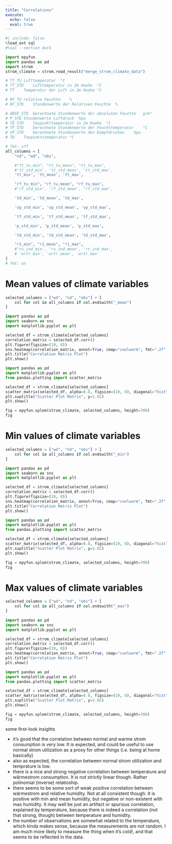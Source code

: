 ```yaml
---
title: "Correlations"
execute:
  echo: false
  eval: true
---
```


```python
#| include: false
%load_ext sql
#%sql --section duck

import epyfun
import pandas as pd
import strom
strom_climate = strom.read_result("merge_strom_climate_data")
```

```python
# TT_TU	Lufttemperatur	°C
# TT_STD	Lufttemperatur in 2m Hoehe	°C
# TT	Temperatur der Luft in 2m Hoehe	°C

# RF_TU	relative Feuchte	%
# RF_STD	Stundenwerte der Relativen Feuchte	%

# ABSF_STD	berechnete Stundenwerte der absoluten Feuchte	g/m³
# P_STD	Stundenwerte Luftdruck	hpa
# TD_STD	Taupunkttemperatur in 2m Hoehe	°C
# TF_STD	berechnete Stundenwerte der Feuchttemperatur	°C
# VP_STD	berechnete Stundenwerte des Dampfdruckes	hpa
# TD	Taupunktstemperatur	°C

# fmt: off
all_columns = [
    "nd", "wd", "obs", 

    #"tt_tu_min", "tt_tu_mean", "tt_tu_max",
    #'tt_std_min', 'tt_std_mean', 'tt_std_max',
    'tt_min', 'tt_mean', 'tt_max',

    "rf_tu_min", "rf_tu_mean", "rf_tu_max",
    #'rf_std_min', 'rf_std_mean', 'rf_std_max',

    'td_min', 'td_mean', 'td_max',

    'vp_std_min', 'vp_std_mean', 'vp_std_max',

    'tf_std_min', 'tf_std_mean', 'tf_std_max',

    'p_std_min', 'p_std_mean', 'p_std_max',

    'td_std_min', 'td_std_mean', 'td_std_max',

    "r1_min", "r1_mean", "r1_max",
    #'rs_ind_min', 'rs_ind_mean', 'rs_ind_max', 
    # 'wrtr_min', 'wrtr_mean', 'wrtr_max'
]
# fmt: on
```

# Mean values of climate variables

```python
selected_columns = ["wd", "nd", "obs"] + [
    col for col in all_columns if col.endswith("_mean")
]
```

```python
import pandas as pd
import seaborn as sns
import matplotlib.pyplot as plt

selected_df = strom_climate[selected_columns]
correlation_matrix = selected_df.corr()
plt.figure(figsize=(10, 8))
sns.heatmap(correlation_matrix, annot=True, cmap="coolwarm", fmt=".2f", linewidths=0.5)
plt.title("Correlation Matrix Plot")
plt.show()
```


```python
import pandas as pd
import matplotlib.pyplot as plt
from pandas.plotting import scatter_matrix

selected_df = strom_climate[selected_columns]
scatter_matrix(selected_df, alpha=0.8, figsize=(10, 8), diagonal="hist")
plt.suptitle("Scatter Plot Matrix", y=1.02)
plt.show()
```


```python
fig = epyfun.splom(strom_climate, selected_columns, height=700)
fig
```

# Min values of climate variables

```python
selected_columns = ["wd", "nd", "obs"] + [
    col for col in all_columns if col.endswith("_min")
]
```

```python
import pandas as pd
import seaborn as sns
import matplotlib.pyplot as plt

selected_df = strom_climate[selected_columns]
correlation_matrix = selected_df.corr()
plt.figure(figsize=(10, 8))
sns.heatmap(correlation_matrix, annot=True, cmap="coolwarm", fmt=".2f", linewidths=0.5)
plt.title("Correlation Matrix Plot")
plt.show()
```

```python
import pandas as pd
import matplotlib.pyplot as plt
from pandas.plotting import scatter_matrix

selected_df = strom_climate[selected_columns]
scatter_matrix(selected_df, alpha=0.8, figsize=(10, 8), diagonal="hist")
plt.suptitle("Scatter Plot Matrix", y=1.02)
plt.show()
```

```python
fig = epyfun.splom(strom_climate, selected_columns, height=700)
fig
```

# Max values of climate variables

```python
selected_columns = ["wd", "nd", "obs"] + [
    col for col in all_columns if col.endswith("_max")
]
```

```python
import pandas as pd
import seaborn as sns
import matplotlib.pyplot as plt

selected_df = strom_climate[selected_columns]
correlation_matrix = selected_df.corr()
plt.figure(figsize=(10, 8))
sns.heatmap(correlation_matrix, annot=True, cmap="coolwarm", fmt=".2f", linewidths=0.5)
plt.title("Correlation Matrix Plot")
plt.show()
```

```python
import pandas as pd
import matplotlib.pyplot as plt
from pandas.plotting import scatter_matrix

selected_df = strom_climate[selected_columns]
scatter_matrix(selected_df, alpha=0.8, figsize=(10, 8), diagonal="hist")
plt.suptitle("Scatter Plot Matrix", y=1.02)
plt.show()
```

```python
fig = epyfun.splom(strom_climate, selected_columns, height=700)
fig
```

some first-look insights

- it's good that the correlation between normal and warme strom consumption is very low. It is expected, and could be useful to use normal strom utilization as a proxy for other things (i.e. being at home basically)
- also as expected, the correlation between normal strom utilization and temprature is low.
- there is a nice and strong negative correlation between temperature and wärmestrom consumption. It is not strictly linear though. Rather polinomial (inverse) relatioship.
- there seems to be some sort of weak positive correlation between wärmestrom and relative humidity. Not at all consistent though. It is positive with min and mean humidity, but negative or non-existent with max humidity. It may well be just an artifact or spurious correlation, explained by temperature, because there is indeed a correlation (not that strong, though) between temperature and humidity.
- the number of observations are somewhat related to the temperature, which kinda makes sense, because the measurements are not random. I am much more likely to measure the thing when it's cold!, and that seems to be reflected in the data.


